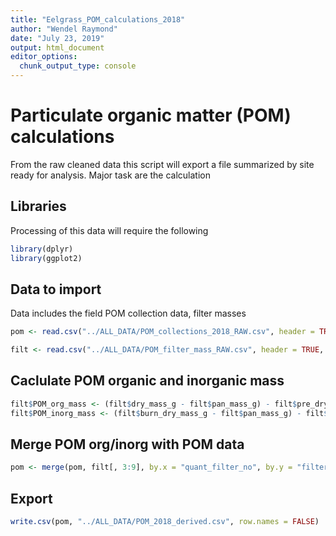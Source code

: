 ```yaml
---
title: "Eelgrass_POM_calculations_2018"
author: "Wendel Raymond"
date: "July 23, 2019"
output: html_document
editor_options: 
  chunk_output_type: console
---
```


# Particulate organic matter (POM) calculations
From the raw cleaned data this script will export a file summarized by site ready for analysis. Major task are the calculation 

## Libraries
Processing of this data will require the following
```r
library(dplyr)
library(ggplot2)
```

## Data to import
Data includes the field POM collection data, filter masses
```r
pom <- read.csv("../ALL_DATA/POM_collections_2018_RAW.csv", header = TRUE, stringsAsFactors = FALSE)

filt <- read.csv("../ALL_DATA/POM_filter_mass_RAW.csv", header = TRUE, stringsAsFactors = FALSE)
```

## Caclulate POM organic and inorganic mass
```r
filt$POM_org_mass <- (filt$dry_mass_g - filt$pan_mass_g) - filt$pre_dry_mass_g
filt$POM_inorg_mass <- (filt$burn_dry_mass_g - filt$pan_mass_g) - filt$pre_dry_mass_g
```

## Merge POM org/inorg with POM data
```r
pom <- merge(pom, filt[, 3:9], by.x = "quant_filter_no", by.y = "filter_no")
```

## Export
```r
write.csv(pom, "../ALL_DATA/POM_2018_derived.csv", row.names = FALSE)
```

